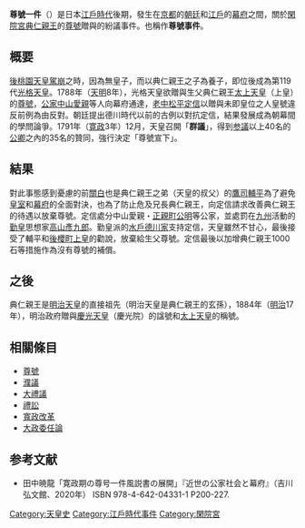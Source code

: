 '''尊號一件'''（{{jpn|j=尊号一件|kyu=尊號一件|hg=そんごういっけん|rm=Songō ikken}}）是日本[[江戶時代|江戶時代]]後期，發生在[[京都|京都]]的[[朝廷|朝廷]]和[[江戶|江戶]]的[[江户幕府|幕府]]之間，關於[[閑院宮典仁親王|閑院宮典仁親王]]的[[尊號|尊號]]贈與的紛議事件。也稱作'''尊號事件'''。

== 概要 ==
[[後桃園天皇|後桃園天皇]][[駕崩|駕崩]]之時，因為無皇子，而以典仁親王之子為養子，即位後成為第119代[[光格天皇|光格天皇]]。1788年（[[天明_(日本)|天明]]8年），光格天皇欲贈與生父典仁親王[[太上天皇|太上天皇]]（上皇）的[[尊號|尊號]]，[[公家_(日本)|公家]][[中山愛親|中山愛親]]等人向幕府通達，[[老中|老中]][[松平定信|松平定信]]以贈與未即皇位之人皇號違反前例為由反對。朝廷提出德川時代以前的古例以對抗定信，結果發展成為朝幕間的學問論爭。1791年（[[寛政|寛政]]3年）12月，天皇召開「'''群議'''」，得到[[参議|参議]]以上40名的[[公卿|公卿]]之內的35名的贊同，強行決定「尊號宣下」。

== 結果 ==
對此事態感到憂慮的前[[關白|關白]]也是典仁親王之弟（天皇的叔父）的[[鷹司輔平|鷹司輔平]]為了避免[[皇室|皇室]]和[[幕府|幕府]]的全面對決，也為了防止危及兄長典仁親王，向定信請求改善典仁親王的待遇以放棄尊號。定信處分中山愛親・[[正親町公明|正親町公明]]等公家，並處罰在[[九州_(日本)|九州]]活動的[[勤皇|勤皇]]思想家[[高山彥九郎|高山彥九郎]]。勤皇派的[[水戶德川家|水戶德川家]]支持定信，天皇雖然不甘心，最後接受了輔平和[[後櫻町天皇|後櫻町上皇]]的勸說，放棄給生父尊號。定信最後以加增典仁親王1000石等措施作為沒有尊號的補償。

== 之後 ==
典仁親王是[[明治天皇|明治天皇]]的直接祖先（明治天皇是典仁親王的玄孫），1884年（[[明治|明治]]17年），明治政府贈與[[閑院宮典仁親王|慶光天皇]]（慶光院）的諡號和[[太上天皇|太上天皇]]的稱號。

== 相關條目 ==
*[[尊號|尊號]]
*[[濮議|濮議]]
*[[大禮議|大禮議]]
*[[禮訟|禮訟]]
*[[寬政改革|寬政改革]]
*[[大政委任論|大政委任論]]

== 参考文献 ==
*田中暁龍「寛政期の尊号一件風説書の展開」『近世の公家社会と幕府』（吉川弘文館、2020年） ISBN 978-4-642-04331-1 P200-227.

[[Category:天皇史|Category:天皇史]]
[[Category:江戶時代事件|Category:江戶時代事件]]
[[Category:閑院宮|Category:閑院宮]]